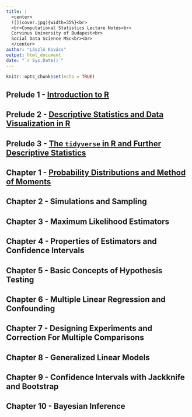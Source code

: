 ```yaml
---
title: |
  <center>
  ![](cover.jpg){width=35%}<br> 
  <br>Computational Statistics Lecture Notes<br>
  Corvinus University of Budapest<br>
  Social Data Science MSc<br><br>
  </center> 
author: "László Kovács"
output: html_document
date: "`r Sys.Date()`"
---
```


```r
knitr::opts_chunk$set(echo = TRUE)
```

## Prelude 1 - <a href="Prelude01.html" target="_blank">Introduction to R</a>

## Prelude 2 - <a href="Prelude02.html" target="_blank">Descriptive Statistics and Data Visualization in R</a>

## Prelude 3 - <a href="Prelude03.html" target="_blank">The `tidyverse` in R and Further Descriptive Statistics</a>

## Chapter 1 - <a href="Chapter01.html" target="_blank">Probability Distributions and Method of Moments</a>

## Chapter 2 - Simulations and Sampling

## Chapter 3 - Maximum Likelihood Estimators

## Chapter 4 - Properties of Estimators and Confidence Intervals

## Chapter 5 - Basic Concepts of Hypothesis Testing

## Chapter 6 - Multiple Linear Regression and Confounding

## Chapter 7 - Designing Experiments and Correction For Multiple Comparisons

## Chapter 8 - Generalized Linear Models

## Chapter 9 - Confidence Intervals with Jackknife and Bootstrap

## Chapter 10 - Bayesian Inference